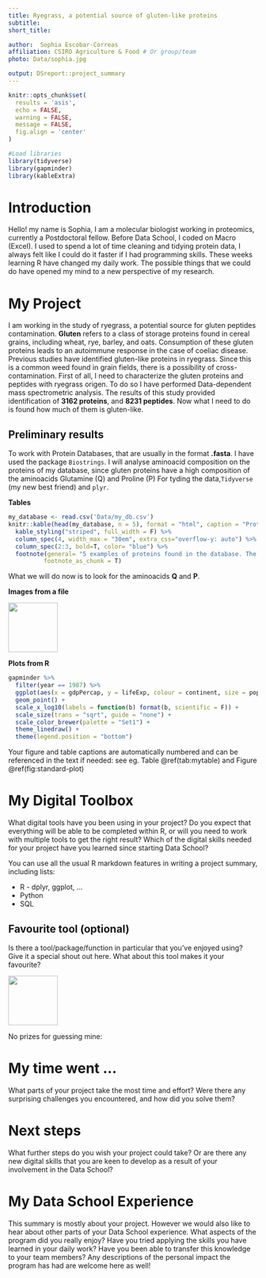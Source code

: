 ```yaml
---
title: Ryegrass, a potential source of gluten-like proteins
subtitle: 
short_title: 

author:  Sophia Escobar-Correas
affiliation: CSIRO Agriculture & Food # Or group/team
photo: Data/sophia.jpg

output: DSreport::project_summary
---
```

```r
knitr::opts_chunk$set(
  results = 'asis',
  echo = FALSE,
  warning = FALSE,
  message = FALSE,
  fig.align = 'center'
)

#Load libraries
library(tidyverse)
library(gapminder)
library(kableExtra)
```


# Introduction
Hello! my name is Sophia, I am a molecular biologist working in proteomics, currently a Postdoctoral fellow.  Before Data School, I coded on Macro (Excel). I used to spend a lot of time cleaning and tidying protein data, I always felt like I could do it faster if I had programming skills. These weeks learning R have changed my daily work. The possible things that we could do have opened my mind to a new perspective of my research.

# My Project
I am working in the study of ryegrass, a potential source for gluten peptides contamination. **Gluten** refers to a class of storage proteins found in cereal grains, including wheat, rye, barley, and oats. Consumption of these gluten proteins leads to an autoimmune response in the case of coeliac disease. Previous studies have identified gluten-like proteins in ryegrass. Since this is a common weed found in grain fields, there is a possibility of cross-contamination. First of all, I need to characterize the gluten proteins and peptides with ryegrass origen. To do so I have performed Data-dependent mass spectrometric analysis. The results of this study provided identification of **3162 proteins**, and **8231 peptides**. Now what I need to do is found how much of them is gluten-like.  


## Preliminary results
To work with Protein Databases, that are usually in the format **.fasta**. I have used the package `Biostrings`. I will analyse aminoacid composition on the proteins of my database, since gluten proteins have a high composition of the aminoacids Glutamine (Q) and Proline (P)
For tyding the data,`Tidyverse` (my new best friend) and `plyr`. 


**Tables**
```r
my_database <- read.csv('Data/my_db.csv')
knitr::kable(head(my_database, n = 5), format = "html", caption = "Protein Database") %>% 
  kable_styling("striped", full_width = F) %>%
  column_spec(4, width_max = "30em", extra_css="overflow-y: auto") %>% 
  column_spec(2:3, bold=T, color= "blue") %>% 
  footnote(general= "5 examples of proteins found in the database. The column sequence, indicates the aminoacids (letter code) that make up each protein.",
          footnote_as_chunk = T)
```

What we will do now is to look for the aminoacids **Q** and **P**.

**Images from a file**

![](resources/img/tidyverse.png){width=100px}

**Plots from R**
```r
gapminder %>% 
  filter(year == 1987) %>% 
  ggplot(aes(x = gdpPercap, y = lifeExp, colour = continent, size = pop)) +
  geom_point() +
  scale_x_log10(labels = function(b) format(b, scientific = F)) +
  scale_size(trans = "sqrt", guide = "none") +
  scale_color_brewer(palette = "Set1") +
  theme_linedraw() +
  theme(legend.position = "bottom")
```

Your figure and table captions are automatically numbered and can be referenced in the text
if needed: see eg. Table \@ref(tab:mytable) and Figure \@ref(fig:standard-plot)

# My Digital Toolbox

What digital tools have you been using in your project? Do you expect that everything will be able 
to be completed within R, or will you need to work with multiple tools to get the right result?
Which of the digital skills needed for your project have you learned since starting Data School?

You can use all the usual R markdown features in writing a project summary, including lists:

* R - dplyr, ggplot, ...
* Python
* SQL

## Favourite tool (optional)

Is there a tool/package/function in particular that you've enjoyed using? Give it a special shout out here. What about this tool makes it your favourite?

![](https://raw.githubusercontent.com/tidyverse/ggplot2/master/man/figures/logo.png){.pull-right width=100px}

No prizes for guessing mine:

# My time went ...

What parts of your project take the most time and effort? Were there any surprising challenges you
encountered, and how did you solve them?

# Next steps

What further steps do you wish your project could take? Or are there any new digital skills that you
are keen to develop as a result of your involvement in the Data School?

# My Data School Experience

This summary is mostly about your project. However we would also like to hear about other
parts of your Data School experience. What aspects of the program did you really enjoy? Have you
tried applying the skills you have learned in your daily work? Have you been able to transfer this 
knowledge to your team members? Any descriptions of the personal impact the program has 
had are welcome here as well!
